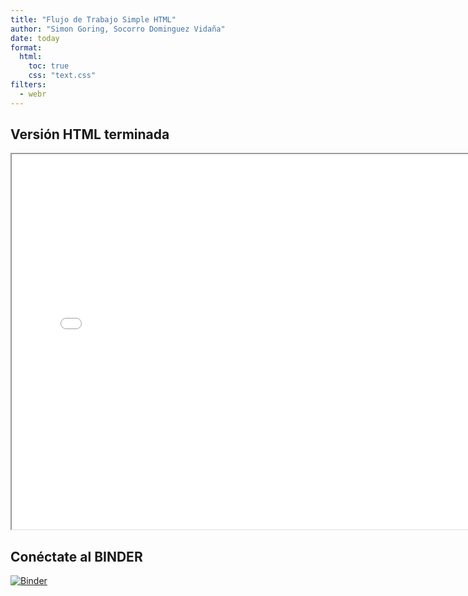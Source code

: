 ```yaml
---
title: "Flujo de Trabajo Simple HTML"
author: "Simon Goring, Socorro Dominguez Vidaña"
date: today
format:
  html:
    toc: true
    css: "text.css"
filters:
  - webr
---
```


## Versión HTML terminada

<iframe src="simple_workflow.html" width="150%" height="600"></iframe>


## Conéctate al BINDER


[![Binder](https://mybinder.org/badge_logo.svg)](https://mybinder.org/v2/gh/NeotomaDB/Current_Workshop/main)